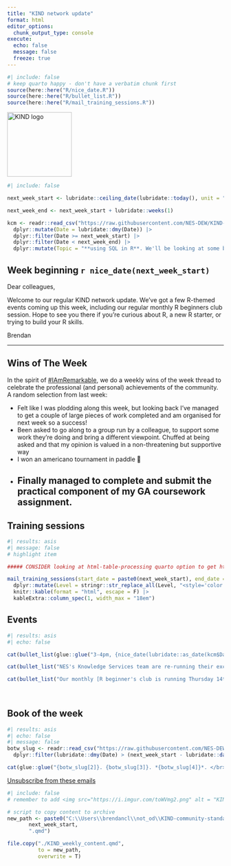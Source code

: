 ---
title: "KIND network update"
format: html
editor_options: 
  chunk_output_type: console
execute:
  echo: false
  message: false
  freeze: true
---

```{r}
#| include: false
# keep quarto happy - don't have a verbatim chunk first
source(here::here("R/nice_date.R"))
source(here::here("R/bullet_list.R"))
source(here::here("R/mail_training_sessions.R"))

```

```{=html}
<img src="https://i.imgur.com/iJIRbhV.png" alt = "KIND logo" height="150">
```

```{r}
#| include: false

next_week_start <- lubridate::ceiling_date(lubridate::today(), unit = "week", week_start = 1)

next_week_end <- next_week_start + lubridate::weeks(1)

kcm <- readr::read_csv("https://raw.githubusercontent.com/NES-DEW/KIND-community-standards/main/data/KIND_community_meetups.csv") |>
  dplyr::mutate(Date = lubridate::dmy(Date)) |>
  dplyr::filter(Date >= next_week_start) |>
  dplyr::filter(Date < next_week_end) |>
  dplyr::mutate(Topic = "**using SQL in R**. We'll be looking at some beginner-friendly ways of starting to use SQL databases as a tool for managing data in R")

```

## Week beginning `r nice_date(next_week_start)`

Dear colleagues, 

Welcome to our regular KIND network update. We've got a few R-themed events coming up this week, including our regular monthly R beginners club session. Hope to see you there if you're curious about R, a new R starter, or trying to build your R skills. 

Brendan

---

## Wins of The Week
In the spirit of [#IAmRemarkable](https://www.rmrkblty.org/iamremarkable), we do a weekly wins of the week thread to celebrate the professional (and personal) achievements of the community. A random selection from last week:

+ Felt like I was plodding along this week, but looking back I've managed to get a couple of large pieces of work completed and am organised for next week so a success!
+ Been asked to go along to a group run by a colleague, to support some work they're doing and bring a different viewpoint. Chuffed at being asked and that my opinion is valued in a non-threatening but supportive way
+ I won an americano tournament in paddle 🎊
+ Finally managed to complete and submit the practical component of my GA coursework assignment.
---

## Training sessions
  
```{r}
#| results: asis
#| message: false
# highlight item

##### CONSIDER looking at html-table-processing quarto option to get html tables to behave

mail_training_sessions(start_date = paste0(next_week_start), end_date =   paste0(next_week_end)) |>
  dplyr::mutate(Level = stringr::str_replace_all(Level, "<style='color:red'>", "")) |>
  knitr::kable(format = "html", escape = F) |>
  kableExtra::column_spec(1, width_max = "18em")

```

## Events

```{r}
#| results: asis
#| echo: false

cat(bullet_list(glue::glue("3-4pm, {nice_date(lubridate::as_date(kcm$Date))}. [All welcome at the Community Meetup - our regular Monday get-together/webinar/tech demo](https://teams.microsoft.com/l/meetup-join/19%3ab03b2fd777e440eaa255ba67569762b5%40thread.tacv2/1723028114046?context=%7b%22Tid%22%3a%2210efe0bd-a030-4bca-809c-b5e6745e499a%22%2c%22Oid%22%3a%225d92fd7e-56b9-4892-ab77-84ad75c260a0%22%7d). Full details and joining links via the [community meetup channel](https://teams.microsoft.com/l/channel/19%3Ab03b2fd777e440eaa255ba67569762b5%40thread.tacv2/Community%20meetups?groupId=106d08f3-9026-40e2-b3c7-87cd87304d58&tenantId=10efe0bd-a030-4bca-809c-b5e6745e499a). The theme this week is {kcm$Topic}. ")))

cat(bullet_list("NES's Knowledge Services team are re-running their excellent and highly-regarded series of short events about research and publication next week. [Full details and registration links](https://forms.office.com/pages/responsepage.aspx?id=veDvEDCgykuAnLXmdF5JmmWL8edIO_5Cmgr6wY5txHZURFJFWDA5NFlKWk1CTVFORlAwTlNKUEs0NSQlQCN0PWcu&route=shorturl)"))

cat(bullet_list("Our monthly [R beginner's club is running Thursday 14th November 3-4pm](https://eur01.safelinks.protection.outlook.com/ap/t-59584e83/?url=https%3A%2F%2Fteams.microsoft.com%2Fl%2Fmeetup-join%2F19%253ab03b2fd777e440eaa255ba67569762b5%2540thread.tacv2%2F1725260923641%3Fcontext%3D%257b%2522Tid%2522%253a%252210efe0bd-a030-4bca-809c-b5e6745e499a%2522%252c%2522Oid%2522%253a%25225d92fd7e-56b9-4892-ab77-84ad75c260a0%2522%257d&data=05%7C02%7Cbrendan.clarke2%40nhs.scot%7C934c89b524d343a846f608dccb1e163e%7C10efe0bda0304bca809cb5e6745e499a%7C0%7C0%7C638608577294901657%7CUnknown%7CTWFpbGZsb3d8eyJWIjoiMC4wLjAwMDAiLCJQIjoiV2luMzIiLCJBTiI6Ik1haWwiLCJXVCI6Mn0%3D%7C0%7C%7C%7C&sdata=a8NkAIelwuWbNW9aSQ74DujKcNzit%2BoH7XvY348RYHQ%3D&reserved=0). A group session for R beginners to review their code, get unstuck, and pick up some tips and tricks. More experienced R programmers are absolutely welcome too, but this session is focused on those new to (or returning to) R code. All welcome, especially if you're brand new to R or are coming from our R from Scratch course. "))
    
  
```


## Book of the week

```{r}
#| results: asis
#| echo: false
#| message: false
botw_slug <- readr::read_csv("https://raw.githubusercontent.com/NES-DEW/KIND-community-standards/main/data/KIND_book_of_the_week.csv") |>
  dplyr::filter(lubridate::dmy(Date) > (next_week_start - lubridate::days(7)))

cat(glue::glue("{botw_slug[2]}. {botw_slug[3]}. *{botw_slug[4]}*. </br> ISBN {botw_slug[5]}, <a href='{botw_slug[6]}'>Worldcat</a>.</br></br> {botw_slug[8]}."))
```

[Unsubscribe from these emails](https://forms.office.com/r/t97cZDiw7y)

```{r}
#| include: false
# remember to add <img src="https://i.imgur.com/toWVmg2.png" alt = "KIND logo">

# script to copy content to archive
new_path <- paste0("C:\\Users\\brendancl\\not_od\\KIND-community-standards\\ml_archive\\KIND_weekly_update_",
       next_week_start,
       ".qmd")

file.copy("./KIND_weekly_content.qmd",
          to = new_path,
          overwrite = T)

```

